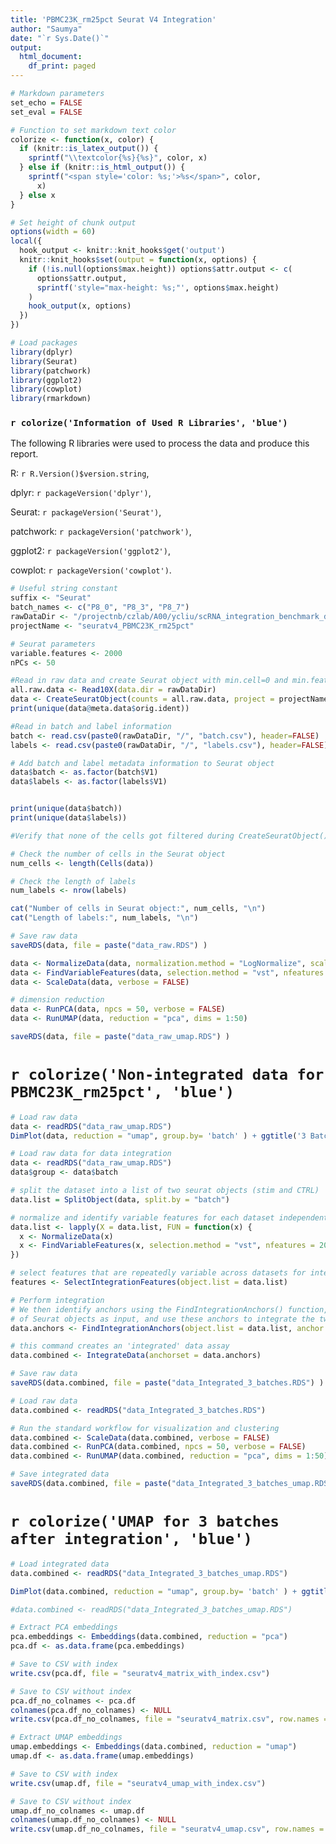 ```yaml
---
title: 'PBMC23K_rm25pct Seurat V4 Integration'
author: "Saumya"
date: "`r Sys.Date()`"
output:
  html_document:
    df_print: paged
---
```


```r
# Markdown parameters
set_echo = FALSE
set_eval = FALSE
```

```r
# Function to set markdown text color
colorize <- function(x, color) {
  if (knitr::is_latex_output()) {
    sprintf("\\textcolor{%s}{%s}", color, x)
  } else if (knitr::is_html_output()) {
    sprintf("<span style='color: %s;'>%s</span>", color,
      x)
  } else x
}
```


```r
# Set height of chunk output
options(width = 60)
local({
  hook_output <- knitr::knit_hooks$get('output')
  knitr::knit_hooks$set(output = function(x, options) {
    if (!is.null(options$max.height)) options$attr.output <- c(
      options$attr.output,
      sprintf('style="max-height: %s;"', options$max.height)
    )
    hook_output(x, options)
  })
})
```

```r
# Load packages
library(dplyr)
library(Seurat)
library(patchwork)
library(ggplot2)
library(cowplot)
library(rmarkdown)
```
<!-- Information of Used Library -->
### `r colorize('Information of Used R Libraries', 'blue')` 

The following R libraries were used to process the data and produce this report.

R: `r R.Version()$version.string`,

dplyr: `r packageVersion('dplyr')`, 

Seurat: `r packageVersion('Seurat')`, 

patchwork: `r packageVersion('patchwork')`, 

ggplot2: `r packageVersion('ggplot2')`, 

cowplot: `r packageVersion('cowplot')`.

```r
# Useful string constant
suffix <- "Seurat"
batch_names <- c("P8_0", "P8_3", "P8_7")
rawDataDir <- "/projectnb/czlab/A00/ycliu/scRNA_integration_benchmark_datasets/PBMC23K_rm25pct"
projectName <- "seuratv4_PBMC23K_rm25pct"

# Seurat parameters
variable.features <- 2000
nPCs <- 50
```

```r
#Read in raw data and create Seurat object with min.cell=0 and min.features=0 to avoid any default filtering
all.raw.data <- Read10X(data.dir = rawDataDir)
data <- CreateSeuratObject(counts = all.raw.data, project = projectName, min.cell=0, min.features=0)
print(unique(data@meta.data$orig.ident))
```
```r
#Read in batch and label information
batch <- read.csv(paste0(rawDataDir, "/", "batch.csv"), header=FALSE)
labels <- read.csv(paste0(rawDataDir, "/", "labels.csv"), header=FALSE)
```

```r

# Add batch and label metadata information to Seurat object
data$batch <- as.factor(batch$V1) 
data$labels <- as.factor(labels$V1)


print(unique(data$batch))
print(unique(data$labels))
```

```r
#Verify that none of the cells got filtered during CreateSeuratObject()

# Check the number of cells in the Seurat object
num_cells <- length(Cells(data))

# Check the length of labels 
num_labels <- nrow(labels)

cat("Number of cells in Seurat object:", num_cells, "\n")
cat("Length of labels:", num_labels, "\n")
```

```r
# Save raw data
saveRDS(data, file = paste("data_raw.RDS") )
```

```r
data <- NormalizeData(data, normalization.method = "LogNormalize", scale.factor = 10000)
data <- FindVariableFeatures(data, selection.method = "vst", nfeatures = 2000)
data <- ScaleData(data, verbose = FALSE)

# dimension reduction
data <- RunPCA(data, npcs = 50, verbose = FALSE)
data <- RunUMAP(data, reduction = "pca", dims = 1:50)

saveRDS(data, file = paste("data_raw_umap.RDS") )
```

# `r colorize('Non-integrated data for PBMC23K_rm25pct', 'blue')` {.tabset}

```r
# Load raw data
data <- readRDS("data_raw_umap.RDS")
DimPlot(data, reduction = "umap", group.by= 'batch' ) + ggtitle('3 Batches before Integration')

```


```r
# Load raw data for data integration
data <- readRDS("data_raw_umap.RDS")
data$group <- data$batch

# split the dataset into a list of two seurat objects (stim and CTRL)
data.list = SplitObject(data, split.by = "batch")

# normalize and identify variable features for each dataset independently
data.list <- lapply(X = data.list, FUN = function(x) {
  x <- NormalizeData(x)
  x <- FindVariableFeatures(x, selection.method = "vst", nfeatures = 2000)
})

# select features that are repeatedly variable across datasets for integration
features <- SelectIntegrationFeatures(object.list = data.list)
```

```r
# Perform integration
# We then identify anchors using the FindIntegrationAnchors() function, which takes a list 
# of Seurat objects as input, and use these anchors to integrate the two datasets together with IntegrateData().
data.anchors <- FindIntegrationAnchors(object.list = data.list, anchor.features = features)

# this command creates an 'integrated' data assay
data.combined <- IntegrateData(anchorset = data.anchors)

# Save raw data
saveRDS(data.combined, file = paste("data_Integrated_3_batches.RDS") )
```

```r
# Load raw data
data.combined <- readRDS("data_Integrated_3_batches.RDS")
```

```r
# Run the standard workflow for visualization and clustering
data.combined <- ScaleData(data.combined, verbose = FALSE)
data.combined <- RunPCA(data.combined, npcs = 50, verbose = FALSE)
data.combined <- RunUMAP(data.combined, reduction = "pca", dims = 1:50)

# Save integrated data
saveRDS(data.combined, file = paste("data_Integrated_3_batches_umap.RDS") )
```

# `r colorize('UMAP for 3 batches after integration', 'blue')` {.tabset}

```r
# Load integrated data
data.combined <- readRDS("data_Integrated_3_batches_umap.RDS")

DimPlot(data.combined, reduction = "umap", group.by= 'batch' ) + ggtitle('3 Batches after Integration')

```

```r
#data.combined <- readRDS("data_Integrated_3_batches_umap.RDS")
```

```r
# Extract PCA embeddings
pca.embeddings <- Embeddings(data.combined, reduction = "pca")
pca.df <- as.data.frame(pca.embeddings)

# Save to CSV with index
write.csv(pca.df, file = "seuratv4_matrix_with_index.csv")

# Save to CSV without index
pca.df_no_colnames <- pca.df
colnames(pca.df_no_colnames) <- NULL
write.csv(pca.df_no_colnames, file = "seuratv4_matrix.csv", row.names = FALSE)

```

```r
# Extract UMAP embeddings
umap.embeddings <- Embeddings(data.combined, reduction = "umap")
umap.df <- as.data.frame(umap.embeddings)

# Save to CSV with index
write.csv(umap.df, file = "seuratv4_umap_with_index.csv")

# Save to CSV without index
umap.df_no_colnames <- umap.df
colnames(umap.df_no_colnames) <- NULL
write.csv(umap.df_no_colnames, file = "seuratv4_umap.csv", row.names = FALSE)
```

